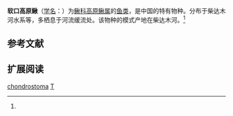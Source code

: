 {{Speciesbox
| name = 软口高原鳅
| status = 
| status_system = 
| image = 
| genus = Triplophysa
| species = chondrostoma
| authority = Herzenstein, 1888<ref name='id6376'>{{cite web| url =http://www.bioinfo.cn/db05/BjdwSpecies.php?action=view&id=6376| title =软口高原鳅| work =中国动物物种编目数据库| publisher =中国科学院微生物研究所| author =中国科学院动物研究所| accessdate =2009-04-11| deadurl =yes| archiveurl =https://web.archive.org/web/20160305042054/http://www.bioinfo.cn/db05/BjdwSpecies.php?action=view&id=6376| archivedate =2016-03-05}}</ref>
}}

'''软口高原鳅'''（[[学名|学名]]：{{lang|la|''Triplophysa chondrostoma''}}）为[[鳅科|鳅科]][[高原鳅属|高原鳅属]]的[[鱼类|鱼类]]，是中国的特有物种。分布于柴达木河水系等，多栖息于河流缓流处。该物种的模式产地在柴达木河。<ref name='id6376'/>

== 参考文献 ==
{{reflist}}

== 扩展阅读 ==
{{refbegin}}
{{wikispecies-inline|Triplophysa chondrostoma|软口高原鳅}}
{{refend}}
{{Taxonbar|from=Q1041105}}

[[Category:高原鳅属|chondrostoma]]
[[Category:1888年描述的鱼类|T]]


{{鯉形目小作品}}